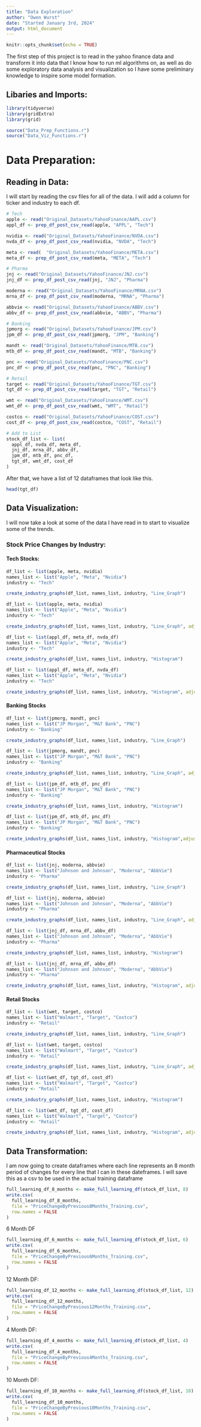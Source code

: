 ```yaml
---
title: "Data Exploration"
author: "Owen Wurst"
date: "Started January 3rd, 2024"
output: html_document
---
```


```r
knitr::opts_chunk$set(echo = TRUE)
```

The first step of this project is to read in the yahoo finance data and transform it into data that I know how to run ml algorithms on, as well as do some exploratory data analysis and visualization so I have some preliminary knowledge to inspire some model formation.

## Libaries and Imports:
```r
library(tidyverse)
library(gridExtra)
library(grid)

source("Data_Prep_Functions.r")
source("Data_Viz_Functions.r")
```

# Data Preparation:
## Reading in Data:
I will start by reading the csv files for all of the data. I will add a column for ticker and industry to each df.
```r
# Tech
apple <- read("Original_Datasets/YahooFinance/AAPL.csv")
appl_df <- prep_df_post_csv_read(apple, "APPL", "Tech")

nvidia <- read("Original_Datasets/YahooFinance/NVDA.csv")
nvda_df <- prep_df_post_csv_read(nvidia, "NVDA", "Tech")

meta <- read(  "Original_Datasets/YahooFinance/META.csv")
meta_df <- prep_df_post_csv_read(meta, "META", "Tech")

# Pharma
jnj <- read("Original_Datasets/YahooFinance/JNJ.csv")
jnj_df <- prep_df_post_csv_read(jnj, "JNJ", "Pharma")

moderna <- read("Original_Datasets/YahooFinance/MRNA.csv")
mrna_df <- prep_df_post_csv_read(moderna, "MRNA", "Pharma")

abbvie <- read("Original_Datasets/YahooFinance/ABBV.csv")
abbv_df <- prep_df_post_csv_read(abbvie, "ABBV", "Pharma")

# Banking
jpmorg <- read("Original_Datasets/YahooFinance/JPM.csv")
jpm_df <- prep_df_post_csv_read(jpmorg, "JPM", "Banking")

mandt <- read("Original_Datasets/YahooFinance/MTB.csv")
mtb_df <- prep_df_post_csv_read(mandt, "MTB", "Banking")

pnc <- read("Original_Datasets/YahooFinance/PNC.csv")
pnc_df <- prep_df_post_csv_read(pnc, "PNC", "Banking")

# Retail
target <- read("Original_Datasets/YahooFinance/TGT.csv")
tgt_df <- prep_df_post_csv_read(target, "TGT", "Retail")

wmt <- read("Original_Datasets/YahooFinance/WMT.csv")
wmt_df <- prep_df_post_csv_read(wmt, "WMT", "Retail")

costco <- read("Original_Datasets/YahooFinance/COST.csv")
cost_df <- prep_df_post_csv_read(costco, "COST", "Retail")

# Add to List
stock_df_list <- list(
  appl_df, nvda_df, meta_df,
  jnj_df, mrna_df, abbv_df,
  jpm_df, mtb_df, pnc_df,
  tgt_df, wmt_df, cost_df
)
```

After that, we have a list of 12 dataframes that look like this.
```r
head(tgt_df)
```

## Data Visualization:
I will now take a look at some of the data I have read in to start to visualize some of  the trends.

### Stock Price Changes by Industry:

#### Tech Stocks:
```r
df_list <- list(apple, meta, nvidia)
names_list <- list("Apple", "Meta", "Nvidia")
industry <- "Tech"

create_industry_graphs(df_list, names_list, industry, "Line_Graph")
```

```r
df_list <- list(apple, meta, nvidia)
names_list <- list("Apple", "Meta", "Nvidia")
industry <- "Tech"

create_industry_graphs(df_list, names_list, industry, "Line_Graph", adjusted = TRUE)
```

```r
df_list <- list(appl_df, meta_df, nvda_df)
names_list <- list("Apple", "Meta", "Nvidia")
industry <- "Tech"

create_industry_graphs(df_list, names_list, industry, "Histogram")
```

```r
df_list <- list(appl_df, meta_df, nvda_df)
names_list <- list("Apple", "Meta", "Nvidia")
industry <- "Tech"

create_industry_graphs(df_list, names_list, industry, "Histogram", adjusted = TRUE)
```

#### Banking Stocks
```r
df_list <- list(jpmorg, mandt, pnc)
names_list <- list("JP Morgan", "M&T Bank", "PNC")
industry <- "Banking"

create_industry_graphs(df_list, names_list, industry, "Line_Graph")
```

```r
df_list <- list(jpmorg, mandt, pnc)
names_list <- list("JP Morgan", "M&T Bank", "PNC")
industry <- "Banking"

create_industry_graphs(df_list, names_list, industry, "Line_Graph", adjusted = TRUE)
```

```r
df_list <- list(jpm_df, mtb_df, pnc_df)
names_list <- list("JP Morgan", "M&T Bank", "PNC")
industry <- "Banking"

create_industry_graphs(df_list, names_list, industry, "Histogram")
```

```r
df_list <- list(jpm_df, mtb_df, pnc_df)
names_list <- list("JP Morgan", "M&T Bank", "PNC")
industry <- "Banking"

create_industry_graphs(df_list, names_list, industry, "Histogram",adjusted = TRUE)
```

#### Pharmaceutical Stocks
```r
df_list <- list(jnj, moderna, abbvie)
names_list <- list("Johnson and Johnson", "Moderna", "AbbVie")
industry <- "Pharma"

create_industry_graphs(df_list, names_list, industry, "Line_Graph")
```

```r
df_list <- list(jnj, moderna, abbvie)
names_list <- list("Johnson and Johnson", "Moderna", "AbbVie")
industry <- "Pharma"

create_industry_graphs(df_list, names_list, industry, "Line_Graph", adjusted = TRUE)
```

```r
df_list <- list(jnj_df, mrna_df, abbv_df)
names_list <- list("Johnson and Johnson", "Moderna", "AbbVie")
industry <- "Pharma"

create_industry_graphs(df_list, names_list, industry, "Histogram")
```

```r
df_list <- list(jnj_df, mrna_df, abbv_df)
names_list <- list("Johnson and Johnson", "Moderna", "AbbVie")
industry <- "Pharma"

create_industry_graphs(df_list, names_list, industry, "Histogram", adjusted = TRUE)
```

#### Retail Stocks
```r
df_list <- list(wmt, target, costco)
names_list <- list("Walmart", "Target", "Costco")
industry <- "Retail"

create_industry_graphs(df_list, names_list, industry, "Line_Graph")
```

```r
df_list <- list(wmt, target, costco)
names_list <- list("Walmart", "Target", "Costco")
industry <- "Retail"

create_industry_graphs(df_list, names_list, industry, "Line_Graph", adjusted = TRUE)
```

```r
df_list <- list(wmt_df, tgt_df, cost_df)
names_list <- list("Walmart", "Target", "Costco")
industry <- "Retail"

create_industry_graphs(df_list, names_list, industry, "Histogram")
```

```r
df_list <- list(wmt_df, tgt_df, cost_df)
names_list <- list("Walmart", "Target", "Costco")
industry <- "Retail"

create_industry_graphs(df_list, names_list, industry, "Histogram", adjusted = TRUE)
```

## Data Transformation:
I am now going to create dataframes where each line represents an 8 month period of changes for every line that I can in these dateframes. I will save this as a csv to be used in the actual training dataframe
```r
full_learning_df_8_months <- make_full_learning_df(stock_df_list, 8)
write.csv(
  full_learning_df_8_months,
  file = "PriceChangeByPrevious8Months_Training.csv",
  row.names = FALSE
)
```

6 Month DF
```r
full_learning_df_6_months <- make_full_learning_df(stock_df_list, 6)
write.csv(
  full_learning_df_6_months,
  file = "PriceChangeByPrevious6Months_Training.csv",
  row.names = FALSE
)
```

12 Month DF:
```r
full_learning_df_12_months <- make_full_learning_df(stock_df_list, 12)
write.csv(
  full_learning_df_12_months,
  file = "PriceChangeByPrevious12Months_Training.csv",
  row.names = FALSE
)
```

4 Month DF:
```r
full_learning_df_4_months <- make_full_learning_df(stock_df_list, 4)
write.csv(
  full_learning_df_4_months,
  file = "PriceChangeByPrevious4Months_Training.csv",
  row.names = FALSE
)
```

10 Month DF:
```r
full_learning_df_10_months <- make_full_learning_df(stock_df_list, 10)
write.csv(
  full_learning_df_10_months,
  file = "PriceChangeByPrevious10Months_Training.csv",
  row.names = FALSE
)
```

